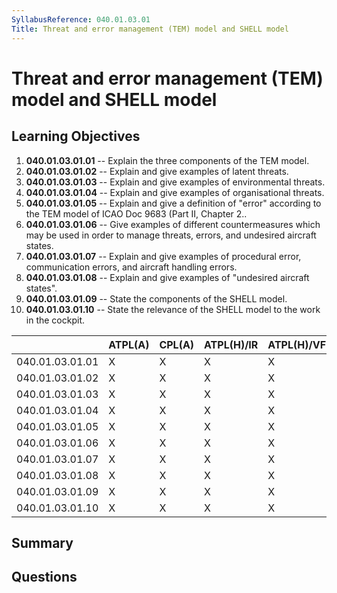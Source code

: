 ```yaml
---
SyllabusReference: 040.01.03.01
Title: Threat and error management (TEM) model and SHELL model
---
```


# Threat and error management (TEM) model and SHELL model

## Learning Objectives

1. **040.01.03.01.01** -- Explain the three components of the TEM model.
2. **040.01.03.01.02** -- Explain and give examples of latent threats.
3. **040.01.03.01.03** -- Explain and give examples of environmental threats.
4. **040.01.03.01.04** -- Explain and give examples of organisational threats.
5. **040.01.03.01.05** -- Explain and give a definition of "error" according to
   the TEM model of ICAO Doc 9683 (Part II, Chapter 2..
6. **040.01.03.01.06** -- Give examples of different countermeasures which may be
   used in order to manage threats, errors, and undesired aircraft states.
7. **040.01.03.01.07** -- Explain and give examples of procedural error,
   communication errors, and aircraft handling errors.
8. **040.01.03.01.08** -- Explain and give examples of "undesired aircraft
   states".
9. **040.01.03.01.09** -- State the components of the SHELL model.
10. **040.01.03.01.10** -- State the relevance of the SHELL model to the work in
    the cockpit.

|                 | ATPL(A) | CPL(A) | ATPL(H)/IR | ATPL(H)/VFR | CPL(H) | IR  | CBIR(A) |
| --------------- | ------- | ------ | ---------- | ----------- | ------ | --- | ------- |
| 040.01.03.01.01 | X       | X      | X          | X           | X      | X   | X       |
| 040.01.03.01.02 | X       | X      | X          | X           | X      | X   | X       |
| 040.01.03.01.03 | X       | X      | X          | X           | X      | X   | X       |
| 040.01.03.01.04 | X       | X      | X          | X           | X      | X   | X       |
| 040.01.03.01.05 | X       | X      | X          | X           | X      | X   | X       |
| 040.01.03.01.06 | X       | X      | X          | X           | X      | X   | X       |
| 040.01.03.01.07 | X       | X      | X          | X           | X      | X   | X       |
| 040.01.03.01.08 | X       | X      | X          | X           | X      | X   |         |
| 040.01.03.01.09 | X       | X      | X          | X           | X      | X   |         |
| 040.01.03.01.10 | X       | X      | X          | X           | X      | X   |         |

## Summary

## Questions
